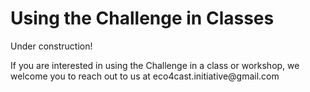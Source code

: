 # Using the Challenge in Classes

Under construction!

If you are interested in using the Challenge in a class or workshop, we welcome you to reach out to us at eco4cast.initiative@gmail.com 